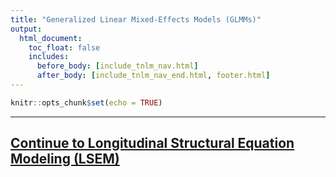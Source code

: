 ```yaml
---
title: "Generalized Linear Mixed-Effects Models (GLMMs)"
output:
  html_document:
    toc_float: false
    includes:
      before_body: [include_tnlm_nav.html]
      after_body: [include_tnlm_nav_end.html, footer.html]
---
```


```r
knitr::opts_chunk$set(echo = TRUE)
```


***
## [Continue to Longitudinal Structural Equation Modeling (LSEM)](lsem-1.html){.continue-link}